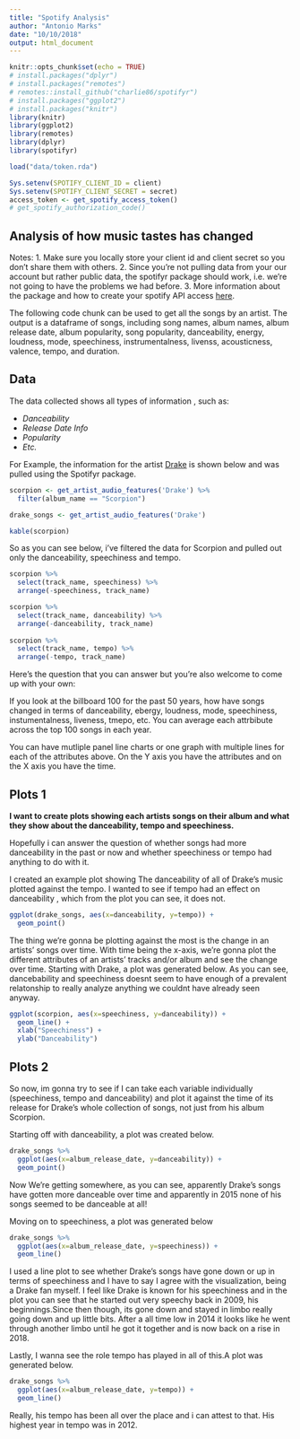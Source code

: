 ```yaml
---
title: "Spotify Analysis"
author: "Antonio Marks"
date: "10/10/2018"
output: html_document
---
```


```r
knitr::opts_chunk$set(echo = TRUE)
# install.packages("dplyr")
# install.packages("remotes")
# remotes::install_github("charlie86/spotifyr")
# install.packages("ggplot2")
# install.packages("knitr")
library(knitr)
library(ggplot2)
library(remotes)
library(dplyr)
library(spotifyr)
```

```r



load("data/token.rda")

Sys.setenv(SPOTIFY_CLIENT_ID = client)
Sys.setenv(SPOTIFY_CLIENT_SECRET = secret)
access_token <- get_spotify_access_token()
# get_spotify_authorization_code()
```



## Analysis of how music tastes has changed

Notes:
1. Make sure you locally store your client id and client secret so you don't share them with others.
2. Since you're not pulling data from your our account but rather public data, the spotifyr package should work, i.e. we're not going to have the problems we had before.
3. More information about the package and how to create your spotify API access [here](https://github.com/charlie86/spotifyr).

The following code chunk can be used to get all the songs by an artist. The output is a dataframe of songs, including song names, album names, album release date, album popularity, song popularity, danceability, energy, loudness, mode, speechiness, instrumentalness, livenss, acousticness, valence, tempo, and duration. 

## Data

The data collected shows all types of information , such as:

- *Danceability*
- *Release Date Info*
- *Popularity*
- *Etc.*

For Example, the information for the artist [Drake](https://en.wikipedia.org/wiki/Drake_(musician)) is shown below and was pulled using the Spotifyr package.

```r
scorpion <- get_artist_audio_features('Drake') %>%
  filter(album_name == "Scorpion")

drake_songs <- get_artist_audio_features('Drake')

kable(scorpion)
```

So as you can see below, i've filtered the data for Scorpion and pulled out only the danceability, speechiness and tempo.


```r
scorpion %>%
  select(track_name, speechiness) %>%
  arrange(-speechiness, track_name)

scorpion %>%
  select(track_name, danceability) %>%
  arrange(-danceability, track_name)  
  
scorpion %>%
  select(track_name, tempo) %>%
  arrange(-tempo, track_name)
```
Here's the question that you can answer but you're also welcome to come up with your own:

If you look at the billboard 100 for the past 50 years, how have songs changed in terms of danceability, ebergy, loudness, mode, speechiness, instumentalness, liveness, tmepo, etc. You can average each attrbibute across the top 100 songs in each year.

You can have mutliple panel line charts or one graph with multiple lines for each of the attributes above. On the Y axis you have the attributes and on the X axis you have the time.

<!-- You can get the billboard 100 data [here](https://www.kaggle.com/rakannimer/billboard-lyrics). The data is available from 1964-2015. -->


## Plots 1

**I want to create plots showing each artists songs on their album and what they show about the danceability, tempo and speechiness.**

Hopefully i can answer the question of whether songs had more danceability in the past or now and whether speechiness or tempo had anything to do with it.

I created an example plot showing The danceability of all of Drake's music plotted against the tempo. I wanted to see if tempo had an effect on danceability , which from the plot you can see, it does not.

```r
ggplot(drake_songs, aes(x=danceability, y=tempo)) +
  geom_point()
```

The thing we're gonna be plotting against the most is the change in an artists' songs over time. With time being the x-axis, we're gonna plot the different attributes of an artists' tracks and/or album and see the change over time. Starting with Drake, a plot was generated below. As you can see, dancebability and speechiness doesnt seem to have enough of a prevalent relatonship to really analyze anything we couldnt have already seen anyway.

```r
ggplot(scorpion, aes(x=speechiness, y=danceability)) +
  geom_line() +
  xlab("Speechiness") +
  ylab("Danceability")
```
 
## Plots 2
 
So now, im gonna try to see if I can take each variable individually (speechiness, tempo and danceability) and plot it against the time of its release for Drake's whole collection of songs, not just from his album Scorpion.

Starting off with danceability, a plot was created below.
 
```r
drake_songs %>%
  ggplot(aes(x=album_release_date, y=danceability)) +
  geom_point()
```

Now We're getting somewhere, as you can see, apparently Drake's
songs have gotten more danceable over time and apparently in 2015 none of his songs seemed to be danceable at all!

Moving on to speechiness, a plot was generated below

```r
drake_songs %>%
  ggplot(aes(x=album_release_date, y=speechiness)) +
  geom_line()
```

I used a line plot to see whether Drake's songs have gone down
or up in terms of speechiness and I have to say I agree with
the visualization, being a Drake fan myself. I feel like Drake is known for his speechiness and in the plot you can see that he started out very speechy back in 2009, his beginnings.Since then though, its gone down and stayed in limbo really going down and up little bits. After a all time low in 2014 it looks like he went through another limbo until he got it together and is now back on a rise in 2018. 

Lastly, I wanna see the role tempo has played in all of this.A plot was generated below.

```r
drake_songs %>%
  ggplot(aes(x=album_release_date, y=tempo)) +
  geom_line()
```

Really, his tempo has been all over the place and i can attest to that. His highest year in tempo was in 2012.

